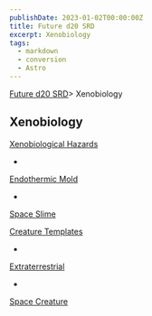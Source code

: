 ```yaml
---
publishDate: 2023-01-02T00:00:00Z
title: Future d20 SRD
excerpt: Xenobiology
tags:
  - markdown
  - conversion
  - Astro
---
```







[Future d20 SRD](/#futureD20)> Xenobiology
    




## Xenobiology
   



[Xenobiological Hazards](future-d20-srd-xenobiology-xenobiological-hazards-index)



- 
[Endothermic Mold](future-d20-srd-xenobiology-xenobiological-hazards-endothermic-mold)

- 
[Space Slime](future-d20-srd-xenobiology-xenobiological-hazards-space-slime)




[Creature Templates](future-d20-srd-xenobiology-creature-templates-index)



- 
[Extraterrestrial](future-d20-srd-xenobiology-creature-templates-extraterrestrial)

- 
[Space Creature](future-d20-srd-xenobiology-creature-templates-space-creature)






